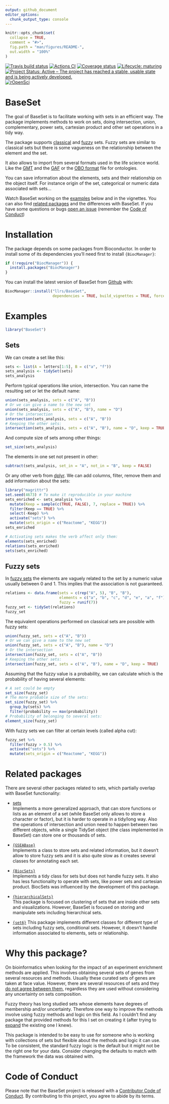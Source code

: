 ```yaml
---
output: github_document
editor_options: 
  chunk_output_type: console
---
```


<!-- README.md is generated from README.Rmd. Please edit that file -->

```r
knitr::opts_chunk$set(
  collapse = TRUE,
  comment = "#>",
  fig.path = "man/figures/README-",
  out.width = "100%"
)
```

<!-- badges: start -->
[![Travis build status](https://travis-ci.org/ropensci/BaseSet.svg?branch=master)](https://travis-ci.org/ropensci/BaseSet)
[![Actions CI](https://github.com/ropensci/BaseSet/workflows/R-CMD-check/badge.svg)](https://github.com/ropensci/BaseSet/actions?query=workflow%3AR-CMD-check)
[![Coverage status](https://codecov.io/gh/ropensci/BaseSet/branch/master/graph/badge.svg)](https://codecov.io/github/ropensci/BaseSet?branch=master)
[![Lifecycle: maturing](https://img.shields.io/badge/lifecycle-maturing-blue.svg)](https://www.tidyverse.org/lifecycle/#maturing)
[![Project Status: Active – The project has reached a stable, usable state and is being actively developed.](https://www.repostatus.org/badges/latest/active.svg)](https://www.repostatus.org/#active)
[![rOpenSci](https://badges.ropensci.org/359_status.svg)](https://github.com/ropensci/software-review/issues/359)
<!-- badges: end -->

# BaseSet

The goal of BaseSet is to facilitate working with sets in an efficient way. 
The package implements methods to work on sets, doing intersection, union, complementary, power sets, cartesian product and other set operations in a tidy way. 


The package supports [classical](https://en.wikipedia.org/wiki/Set_(mathematics)) and [fuzzy](https://en.wikipedia.org/wiki/Fuzzy_set) sets. 
Fuzzy sets are similar to classical sets but there is some vagueness on the relationship between the element and the set. 


It also allows to import from several formats used in the life science world. 
Like the [GMT](https://software.broadinstitute.org/cancer/software/gsea/wiki/index.php/Data_formats#GMT:_Gene_Matrix_Transposed_file_format_.28.2A.gmt.29) and the [GAF](http://geneontology.org/docs/go-annotation-file-gaf-format-2.1/) or the [OBO format](http://www.obofoundry.org/) file for ontologies.

You can save information about the elements, sets and their relationship on the object itself. 
For instance origin of the set, categorical or numeric data associated with sets...

Watch BaseSet working on the [examples](#Examples) below and in the vignettes. 
You can also find [related packages](#Related-packages) and the differences with BaseSet. 
If you have some questions or bugs [open an issue](https://github.com/ropensci/BaseSet/issues) (remember the [Code of Conduct](#Code-of-Conduct))

# Installation

The package depends on some packages from Bioconductor. In order to install some of its dependencies you'll need first to install `{BiocManager}`:

```r
if (!require("BiocManager")) {
  install.packages("BiocManager")
}
```

You can install the latest version of BaseSet from [Github](https://github.com/ropensci/BaseSet) with:

```r
BiocManager::install("llrs/BaseSet", 
                     dependencies = TRUE, build_vignettes = TRUE, force = TRUE)
```

 
# Examples {#Examples}

```r
library("BaseSet")
```

## Sets

We can create a set like this:

```r
sets <- list(A = letters[1:5], B = c("a", "f"))
sets_analysis <- tidySet(sets)
sets_analysis
```

Perform typical operations like union, intersection. You can name the resulting set or let the default name:

```r
union(sets_analysis, sets = c("A", "B")) 
# Or we can give a name to the new set
union(sets_analysis, sets = c("A", "B"), name = "D")
# Or the intersection
intersection(sets_analysis, sets = c("A", "B"))
# Keeping the other sets:
intersection(sets_analysis, sets = c("A", "B"), name = "D", keep = TRUE) 
```

And compute size of sets among other things:

```r
set_size(sets_analysis)
```

The elements in one set not present in other:

```r
subtract(sets_analysis, set_in = "A", not_in = "B", keep = FALSE)
```

Or any other verb from [dplyr](https://cran.r-project.org/package=dplyr). We can add columns, filter, remove them and add information about the sets:

```r
library("magrittr")
set.seed(4673) # To make it reproducible in your machine
sets_enriched <- sets_analysis %>% 
  mutate(Keep = sample(c(TRUE, FALSE), 7, replace = TRUE)) %>% 
  filter(Keep == TRUE) %>% 
  select(-Keep) %>% 
  activate("sets") %>% 
  mutate(sets_origin = c("Reactome", "KEGG"))
sets_enriched

# Activating sets makes the verb affect only them:
elements(sets_enriched)
relations(sets_enriched)
sets(sets_enriched)
```

## Fuzzy sets

In [fuzzy sets](https://en.wikipedia.org/wiki/Fuzzy_set) the elements are vaguely related to the set by a numeric value usually between 0 and 1.
This implies that the association is not guaranteed.

```r
relations <- data.frame(sets = c(rep("A", 5), "B", "B"), 
                        elements = c("a", "b", "c", "d", "e", "a", "f"),
                        fuzzy = runif(7))
fuzzy_set <- tidySet(relations)
fuzzy_set
```

The equivalent operations performed on classical sets are possible with fuzzy sets:

```r
union(fuzzy_set, sets = c("A", "B")) 
# Or we can give a name to the new set
union(fuzzy_set, sets = c("A", "B"), name = "D")
# Or the intersection
intersection(fuzzy_set, sets = c("A", "B"))
# Keeping the other sets:
intersection(fuzzy_set, sets = c("A", "B"), name = "D", keep = TRUE) 
```

Assuming that the fuzzy value is a probability, we can calculate which is the probability of having several elements:

```r
# A set could be empty
set_size(fuzzy_set)
# The more probable size of the sets:
set_size(fuzzy_set) %>% 
  group_by(sets) %>% 
  filter(probability == max(probability))
# Probability of belonging to several sets:
element_size(fuzzy_set)
```

With fuzzy sets we can filter at certain levels (called alpha cut):

```r
fuzzy_set %>% 
  filter(fuzzy > 0.5) %>% 
  activate("sets") %>% 
  mutate(sets_origin = c("Reactome", "KEGG"))
```

# Related packages {#related}

There are several other packages related to sets, which partially overlap with BaseSet functionality:

 - [sets]( https://CRAN.R-project.org/package=sets)  
 Implements a more generalized approach, that can store functions or lists as an element of a set (while BaseSet only allows to store a character or factor), but it is harder to operate in a tidy/long way. Also the operations of intersection and union need to happen between two different objects, while a single TidySet object (the class implemented in BaseSet) can store one or thousands of sets.

 - [`{GSEABase}`](https://bioconductor.org/packages/GSEABase)  
 Implements a class to store sets and related information, but it doesn't allow to store fuzzy sets and it is also quite slow as it creates several classes for annotating each set. 
  
 - [`{BiocSets}`](https://bioconductor.org/packages/BiocSets)  
 Implements a tidy class for sets but does not handle fuzzy sets. It also has less functionality to operate with sets, like power sets and cartesian product. BiocSets was influenced by the development of this package. 

 - [`{hierarchicalSets}`](https://CRAN.R-project.org/package=hierarchicalSets)  
 This package is focused on clustering of sets that are inside other sets and visualizations. However, BaseSet is focused on storing and manipulate sets including hierarchical sets.
 
 - [`{set6}`](https://cran.r-project.org/package=set6)
 This package implements different classes for different type of sets including fuzzy sets, conditional sets. However, it doesn't handle information associated to elements, sets or relationship. 
 
# Why this package? {#why}

On bioinformatics when looking for the impact of an experiment enrichment methods are applied.
This involves obtaining several sets of genes from several resources and methods.
Usually these curated sets of genes are taken at face value. 
However, there are several resources of sets and they [do not agree between them](https://doi.org/10.1186/1471-2105-14-112), regardless they are used without considering any uncertainty on sets composition. 


Fuzzy theory has long studied sets whose elements have degrees of membership and/or uncertainty. 
Therefore one way to improve the methods involve using fuzzy methods and logic on this field. 
As I couldn't find any package that provided methods for this I set on creating it (after trying to [expand](https://github.com/llrs/GSEAdv) the existing one I knew).

This package is intended to be easy to use for someone who is working with collections of sets but flexible about the methods and logic it can use. 
To be consistent, the standard fuzzy logic is the default but it might not be the right one for your data. 
Consider changing the defaults to match with the framework the data was obtained with. 

# Code of Conduct {#CoC}

Please note that the BaseSet project is released with a  [Contributor Code of Conduct](CODE_OF_CONDUCT.md).
By contributing to this project, you agree to abide by its terms.
